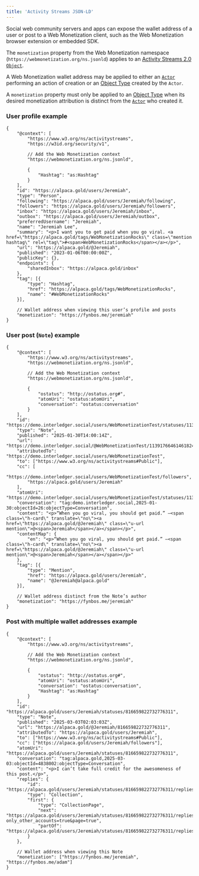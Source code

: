 ```yaml
---
title: 'Activity Streams JSON-LD'
---
```


Social web community servers and apps can expose the wallet address of a user or post to a Web Monetization client, such as the Web Monetization browser extension or embedded SDK.

The `monetization` property from the Web Monetization namespace (`https://webmonetization.org/ns.jsonld`) applies to an [Activity Streams 2.0](https://www.w3.org/TR/activitystreams-core/) [`Object`](https://www.w3.org/TR/activitystreams-vocabulary/#dfn-object).

A Web Monetization wallet address may be applied to either an [`Actor`](https://www.w3.org/TR/activitystreams-vocabulary/#actor-types) performing an action of creation or an [Object Type](https://www.w3.org/TR/activitystreams-vocabulary/#object-types) created by the `Actor`.

A `monetization` property must only be applied to an [Object Type](https://www.w3.org/TR/activitystreams-vocabulary/#object-types) when its desired monetization attribution is distinct from the [`Actor`](https://www.w3.org/TR/activitystreams-vocabulary/#actor-types) who created it.

### User profile example

```jsonc
{
	"@context": [
		"https://www.w3.org/ns/activitystreams",
		"https://w3id.org/security/v1",

		// Add the Web Monetization context
		"https://webmonetization.org/ns.jsonld",

		{
			"Hashtag": "as:Hashtag"
		}
	],
	"id": "https://alpaca.gold/users/Jeremiah",
	"type": "Person",
	"following": "https://alpaca.gold/users/Jeremiah/following",
	"followers": "https://alpaca.gold/users/Jeremiah/followers",
	"inbox": "https://alpaca.gold/users/Jeremiah/inbox",
	"outbox": "https://alpaca.gold/users/Jeremiah/outbox",
	"preferredUsername": "Jeremiah",
	"name": "Jeremiah Lee",
	"summary": "<p>I want you to get paid when you go viral. <a href=\"https://alpaca.gold/tags/WebMonetizationRocks\" class=\"mention hashtag\" rel=\"tag\">#<span>WebMonetizationRocks</span></a></p>",
	"url": "https://alpaca.gold/@Jeremiah",
	"published": "2023-01-06T00:00:00Z",
	"publicKey": {},
	"endpoints": {
		"sharedInbox": "https://alpaca.gold/inbox"
	},
	"tag": [{
		"type": "Hashtag",
		"href": "https://alpaca.gold/tags/WebMonetizationRocks",
		"name": "#WebMonetizationRocks"
	}],

	// Wallet address when viewing this user’s profile and posts
	"monetization": "https://fynbos.me/jeremiah"
}
```

### User post (`Note`) example

```jsonc
{
	"@context": [
		"https://www.w3.org/ns/activitystreams",
		"https://webmonetization.org/ns.jsonld",

		// Add the Web Monetization context
		"https://webmonetization.org/ns.jsonld",

		{
			"ostatus": "http://ostatus.org#",
			"atomUri": "ostatus:atomUri",
			"conversation": "ostatus:conversation"
		}
	],
	"id": "https://demo.interledger.social/users/WebMonetizationTest/statuses/113917664614618248",
	"type": "Note",
	"published": "2025-01-30T14:00:14Z",
	"url": "https://demo.interledger.social/@WebMonetizationTest/113917664614618248",
	"attributedTo": "https://demo.interledger.social/users/WebMonetizationTest",
	"to": ["https://www.w3.org/ns/activitystreams#Public"],
	"cc": [
		"https://demo.interledger.social/users/WebMonetizationTest/followers",
		"https://alpaca.gold/users/Jeremiah"
	],
	"atomUri": "https://demo.interledger.social/users/WebMonetizationTest/statuses/113917664614618248",
	"conversation": "tag:demo.interledger.social,2025-01-30:objectId=26:objectType=Conversation",
	"content": "<p>“When you go viral, you should get paid.” —<span class=\"h-card\" translate=\"no\"><a href=\"https://alpaca.gold/@Jeremiah\" class=\"u-url mention\">@<span>Jeremiah</span></a></span></p>",
	"contentMap": {
		"en": "<p>“When you go viral, you should get paid.” —<span class=\"h-card\" translate=\"no\"><a href=\"https://alpaca.gold/@Jeremiah\" class=\"u-url mention\">@<span>Jeremiah</span></a></span></p>"
	},
	"tag": [{
		"type": "Mention",
		"href": "https://alpaca.gold/users/Jeremiah",
		"name": "@Jeremiah@alpaca.gold"
	}],

	// Wallet address distinct from the Note’s author
	"monetization": "https://fynbos.me/jeremiah"
}
```

### Post with multiple wallet addresses example

```jsonc
{
	"@context": [
		"https://www.w3.org/ns/activitystreams",

		// Add the Web Monetization context
		"https://webmonetization.org/ns.jsonld",

		{
			"ostatus": "http://ostatus.org#",
			"atomUri": "ostatus:atomUri",
			"conversation": "ostatus:conversation",
			"Hashtag": "as:Hashtag"
		}
	],
	"id": "https://alpaca.gold/users/Jeremiah/statuses/816659822732776311",
	"type": "Note",
	"published": "2025-03-03T02:03:03Z",
	"url": "https://alpaca.gold/@Jeremiah/816659822732776311",
	"attributedTo": "https://alpaca.gold/users/Jeremiah",
	"to": ["https://www.w3.org/ns/activitystreams#Public"],
	"cc": ["https://alpaca.gold/users/Jeremiah/followers"],
	"atomUri": "https://alpaca.gold/users/Jeremiah/statuses/816659822732776311",
	"conversation": "tag:alpaca.gold,2025-03-03:objectId=4838002:objectType=Conversation",
	"content": "<p>I can’t take full credit for the awesomeness of this post.</p>",
	"replies": {
		"id": "https://alpaca.gold/users/Jeremiah/statuses/816659822732776311/replies",
		"type": "Collection",
		"first": {
			"type": "CollectionPage",
			"next": "https://alpaca.gold/users/Jeremiah/statuses/816659822732776311/replies?only_other_accounts=true&page=true",
			"partOf": "https://alpaca.gold/users/Jeremiah/statuses/816659822732776311/replies"
		}
	},

	// Wallet address when viewing this Note
	"monetization": ["https://fynbos.me/jeremiah", "https://fynbos.me/adam"]
}
```
